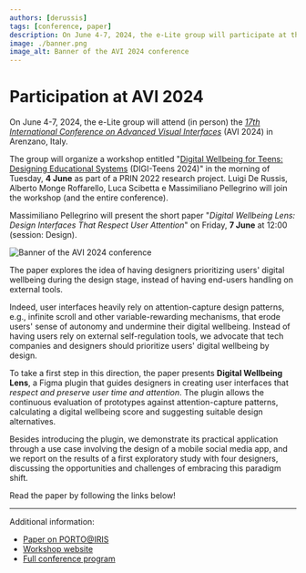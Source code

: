 ```yaml
---
authors: [derussis]
tags: [conference, paper]
description: On June 4-7, 2024, the e-Lite group will participate at the 17th International Conference on Advanced Visual Interfaces (AVI 2024) in Arenzano, Italy. The group will hold a workshop and present a paper on Digital Wellbeing.
image: ./banner.png
image_alt: Banner of the AVI 2024 conference
---
```



# Participation at AVI 2024

On June 4-7, 2024, the e-Lite group will attend (in person) the [_17th International Conference on Advanced Visual Interfaces_](https://avi2024.dibris.unige.it) (AVI 2024) in Arenzano, Italy. 

The group will organize a workshop entitled "[Digital Wellbeing for Teens: Designing Educational Systems](/news/2024/02/27/digiteens) (DIGI-Teens 2024)"  in the morning of Tuesday, **4 June** as part of a PRIN 2022 research project. Luigi De Russis, Alberto Monge Roffarello, Luca Scibetta e Massimiliano Pellegrino will join the workshop (and the entire conference).

Massimiliano Pellegrino will present the short paper "_Digital Wellbeing Lens: Design Interfaces That Respect User Attention_" on Friday, **7 June** at 12:00 (session: Design).

<p className="text--center"><img src={banner} alt="Banner of the AVI 2024 conference"></img></p>

<!-- truncate -->

The paper explores the idea of having designers prioritizing users' digital wellbeing during the design stage, instead of having end-users handling on external tools.

Indeed, user interfaces heavily rely on attention-capture design patterns, e.g., infinite scroll and other variable-rewarding mechanisms, that erode users' sense of autonomy and undermine their digital wellbeing. Instead of having users rely on external self-regulation tools, we advocate that tech companies and designers should prioritize users' digital wellbeing by design. 

To take a first step in this direction, the paper presents **Digital Wellbeing Lens**, a Figma plugin that guides designers in creating user interfaces that _respect and preserve user time and attention_. The plugin allows the continuous evaluation of prototypes against attention-capture patterns, calculating a digital wellbeing score and suggesting suitable design alternatives. 

Besides introducing the plugin, we demonstrate its practical application through a use case involving the design of a mobile social media app, and we report on the results of a first exploratory study with four designers, discussing the opportunities and challenges of embracing this paradigm shift.

Read the paper by following the links below!

---

Additional information:

* [Paper on PORTO@IRIS](https://hdl.handle.net/11583/2987847)
* [Workshop website](https://sites.google.com/view/digi-teens)
* [Full conference program](https://avi2024.dibris.unige.it/program)